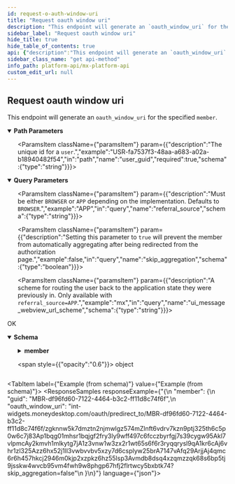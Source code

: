 ```yaml
---
id: request-o-auth-window-uri
title: "Request oauth window uri"
description: "This endpoint will generate an `oauth_window_uri` for the specified `member`."
sidebar_label: "Request oauth window uri"
hide_title: true
hide_table_of_contents: true
api: {"description":"This endpoint will generate an `oauth_window_uri` for the specified `member`.","operationId":"requestOAuthWindowURI","parameters":[{"description":"A URL that MX will redirect to at the end of OAuth with additional query parameters. Only available with `referral_source=APP`.","example":"https://mx.com","in":"query","name":"client_redirect_url","schema":{"type":"string"}},{"description":"The unique id for a `member`.","example":"MBR-7c6f361b-e582-15b6-60c0-358f12466b4b","in":"path","name":"member_guid","required":true,"schema":{"type":"string"}},{"description":"Must be either `BROWSER` or `APP` depending on the implementation. Defaults to `BROWSER`.","example":"APP","in":"query","name":"referral_source","schema":{"type":"string"}},{"description":"Setting this parameter to `true` will prevent the member from automatically aggregating after being redirected from the authorization page.","example":false,"in":"query","name":"skip_aggregation","schema":{"type":"boolean"}},{"description":"A scheme for routing the user back to the application state they were previously in. Only available with `referral_source=APP`.","example":"mx","in":"query","name":"ui_message_webview_url_scheme","schema":{"type":"string"}},{"description":"The unique id for a `user`.","example":"USR-fa7537f3-48aa-a683-a02a-b18940482f54","in":"path","name":"user_guid","required":true,"schema":{"type":"string"}}],"responses":{"200":{"content":{"application/vnd.mx.api.v1+json":{"schema":{"properties":{"member":{"properties":{"guid":{"example":"MBR-df96fd60-7122-4464-b3c2-ff11d8c74f6f","nullable":true,"type":"string"},"oauth_window_uri":{"example":"int-widgets.moneydesktop.com/oauth/predirect_to/MBR-df96fd60-7122-4464-b3c2-ff11d8c74f6f/zgknnw5k7dmztn2njmwlgz574mZlnft6vdrv7kzn9ptj325th6c5p0w6c7j83Ap1bqg01mhsr1bqjgf2fry3ly9wff497c6fcczbyrfgj7s39cygw95Akl7vlpmcAy2kmvh1mlkytg7jA1z3vnw1w3zx2r1wt65s6f6r3ryqqrysl9qA1kr6cAj6vhr1zl325Azz6hx52j1ll3vwbvvbv5xzy7d6csplyw25brA7147vAfq29ArjjAj4qmc6r6h457hkcj2946m0kjp2xzpkz6hz55lsp3Avmdb8dsq4xzqmzzqk68s6bp5tj9jsskw4wvcb95vm4fwh9w8phgp67hfj2flrtwcy5bxbtk74?skip_aggregation=false","nullable":true,"type":"string"}},"type":"object"}},"type":"object"}}},"description":"OK"}},"tags":["users"],"method":"get","path":"/users/{user_guid}/members/{member_guid}/oauth_window_uri","servers":[{"url":"https://api.mx.com"},{"url":"https://int-api.mx.com"}],"security":[{"basicAuth":[]}],"securitySchemes":{"basicAuth":{"scheme":"basic","type":"http"}},"info":{"contact":{"name":"MX Platform API","url":"https://www.mx.com/products/platform-api"},"description":"The MX Platform API is a powerful, fully-featured API designed to make aggregating and enhancing financial data easy and reliable. It can seamlessly connect your app or website to tens of thousands of financial institutions.","title":"MX Platform API","version":"0.1.0"},"postman":{"name":"Request oauth window uri","description":{"content":"This endpoint will generate an `oauth_window_uri` for the specified `member`.","type":"text/plain"},"url":{"path":["users",":user_guid","members",":member_guid","oauth_window_uri"],"host":["{{baseUrl}}"],"query":[{"disabled":false,"description":{"content":"A URL that MX will redirect to at the end of OAuth with additional query parameters. Only available with `referral_source=APP`.","type":"text/plain"},"key":"client_redirect_url","value":""},{"disabled":false,"description":{"content":"Must be either `BROWSER` or `APP` depending on the implementation. Defaults to `BROWSER`.","type":"text/plain"},"key":"referral_source","value":""},{"disabled":false,"description":{"content":"Setting this parameter to `true` will prevent the member from automatically aggregating after being redirected from the authorization page.","type":"text/plain"},"key":"skip_aggregation","value":""},{"disabled":false,"description":{"content":"A scheme for routing the user back to the application state they were previously in. Only available with `referral_source=APP`.","type":"text/plain"},"key":"ui_message_webview_url_scheme","value":""}],"variable":[{"disabled":false,"description":{"content":"(Required) The unique id for a `member`.","type":"text/plain"},"type":"any","value":"","key":"member_guid"},{"disabled":false,"description":{"content":"(Required) The unique id for a `user`.","type":"text/plain"},"type":"any","value":"","key":"user_guid"}]},"header":[{"key":"Accept","value":"application/vnd.mx.api.v1+json"}],"method":"GET"}}
sidebar_class_name: "get api-method"
info_path: platform-api/mx-platform-api
custom_edit_url: null
---
```



## Request oauth window uri



This endpoint will generate an `oauth_window_uri` for the specified `member`.


<details style={{"marginBottom":"1rem"}} data-collapsed={false} open={true}>
<summary style={{}}>
<strong>Path Parameters</strong>
</summary>

<div>
<ul>
<ParamsItem className={"paramsItem"} param={{"description":"The unique id for a `member`.","example":"MBR-7c6f361b-e582-15b6-60c0-358f12466b4b","in":"path","name":"member_guid","required":true,"schema":{"type":"string"}}}></ParamsItem>

<ParamsItem className={"paramsItem"} param={{"description":"The unique id for a `user`.","example":"USR-fa7537f3-48aa-a683-a02a-b18940482f54","in":"path","name":"user_guid","required":true,"schema":{"type":"string"}}}></ParamsItem>
</ul>
</div>
</details>

<details style={{"marginBottom":"1rem"}} data-collapsed={false} open={true}>
<summary style={{}}>
<strong>Query Parameters</strong>
</summary>

<div>
<ul>
<ParamsItem className={"paramsItem"} param={{"description":"A URL that MX will redirect to at the end of OAuth with additional query parameters. Only available with `referral_source=APP`.","example":"https://mx.com","in":"query","name":"client_redirect_url","schema":{"type":"string"}}}></ParamsItem>

<ParamsItem className={"paramsItem"} param={{"description":"Must be either `BROWSER` or `APP` depending on the implementation. Defaults to `BROWSER`.","example":"APP","in":"query","name":"referral_source","schema":{"type":"string"}}}></ParamsItem>

<ParamsItem className={"paramsItem"} param={{"description":"Setting this parameter to `true` will prevent the member from automatically aggregating after being redirected from the authorization page.","example":false,"in":"query","name":"skip_aggregation","schema":{"type":"boolean"}}}></ParamsItem>

<ParamsItem className={"paramsItem"} param={{"description":"A scheme for routing the user back to the application state they were previously in. Only available with `referral_source=APP`.","example":"mx","in":"query","name":"ui_message_webview_url_scheme","schema":{"type":"string"}}}></ParamsItem>
</ul>
</div>
</details>

<div>
<ApiTabs>
<TabItem label={"200"} value={"200"}>
<div>

OK

</div>

<div>
<MimeTabs schemaType={"response"}>
<TabItem label={"application/vnd.mx.api.v1+json"} value={"application/vnd.mx.api.v1+json"}>
<SchemaTabs>
<TabItem label={"Schema"} value={"Schema"}>
<details style={{}} data-collapsed={false} open={true}>
<summary style={{"textAlign":"left"}}>
<strong>Schema</strong>
</summary>

<div style={{"textAlign":"left","marginLeft":"1rem"}}></div>

<ul style={{"marginLeft":"1rem"}}>
<SchemaItem collapsible={true} className={"schemaItem"}>
<details style={{}}>
<summary style={{}}>
<strong>member</strong>

<span style={{"opacity":"0.6"}}> object</span>
</summary>

<div style={{"marginLeft":"1rem"}}>
<SchemaItem collapsible={false} name={"guid"} required={false} schemaName={"string"} qualifierMessage={undefined} schema={{"example":"MBR-df96fd60-7122-4464-b3c2-ff11d8c74f6f","nullable":true,"type":"string"}}></SchemaItem>

<SchemaItem collapsible={false} name={"oauth_window_uri"} required={false} schemaName={"string"} qualifierMessage={undefined} schema={{"example":"int-widgets.moneydesktop.com/oauth/predirect_to/MBR-df96fd60-7122-4464-b3c2-ff11d8c74f6f/zgknnw5k7dmztn2njmwlgz574mZlnft6vdrv7kzn9ptj325th6c5p0w6c7j83Ap1bqg01mhsr1bqjgf2fry3ly9wff497c6fcczbyrfgj7s39cygw95Akl7vlpmcAy2kmvh1mlkytg7jA1z3vnw1w3zx2r1wt65s6f6r3ryqqrysl9qA1kr6cAj6vhr1zl325Azz6hx52j1ll3vwbvvbv5xzy7d6csplyw25brA7147vAfq29ArjjAj4qmc6r6h457hkcj2946m0kjp2xzpkz6hz55lsp3Avmdb8dsq4xzqmzzqk68s6bp5tj9jsskw4wvcb95vm4fwh9w8phgp67hfj2flrtwcy5bxbtk74?skip_aggregation=false","nullable":true,"type":"string"}}></SchemaItem>
</div>
</details>
</SchemaItem>
</ul>
</details>
</TabItem>

<TabItem label={"Example (from schema)"} value={"Example (from schema)"}>
<ResponseSamples responseExample={"{\n  \"member\": {\n    \"guid\": \"MBR-df96fd60-7122-4464-b3c2-ff11d8c74f6f\",\n    \"oauth_window_uri\": \"int-widgets.moneydesktop.com/oauth/predirect_to/MBR-df96fd60-7122-4464-b3c2-ff11d8c74f6f/zgknnw5k7dmztn2njmwlgz574mZlnft6vdrv7kzn9ptj325th6c5p0w6c7j83Ap1bqg01mhsr1bqjgf2fry3ly9wff497c6fcczbyrfgj7s39cygw95Akl7vlpmcAy2kmvh1mlkytg7jA1z3vnw1w3zx2r1wt65s6f6r3ryqqrysl9qA1kr6cAj6vhr1zl325Azz6hx52j1ll3vwbvvbv5xzy7d6csplyw25brA7147vAfq29ArjjAj4qmc6r6h457hkcj2946m0kjp2xzpkz6hz55lsp3Avmdb8dsq4xzqmzzqk68s6bp5tj9jsskw4wvcb95vm4fwh9w8phgp67hfj2flrtwcy5bxbtk74?skip_aggregation=false\"\n  }\n}"} language={"json"}></ResponseSamples>
</TabItem>
</SchemaTabs>
</TabItem>
</MimeTabs>
</div>
</TabItem>
</ApiTabs>
</div>

      